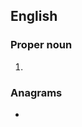 ==English==
{{wikipedia|Association of Train Operating Companies}}

===Proper noun===
{{en-proper noun}}

# {{lb|en|rail transport}} {{acronym of|[[association|Association]] [[of|Of]] [[train|Train]] [[operating|Operating]] [[companies|Companies]]|lang=en}}

===Anagrams===
* {{anagrams|en|CATO|Cato|Cota|coat|octa|octa-|taco}}